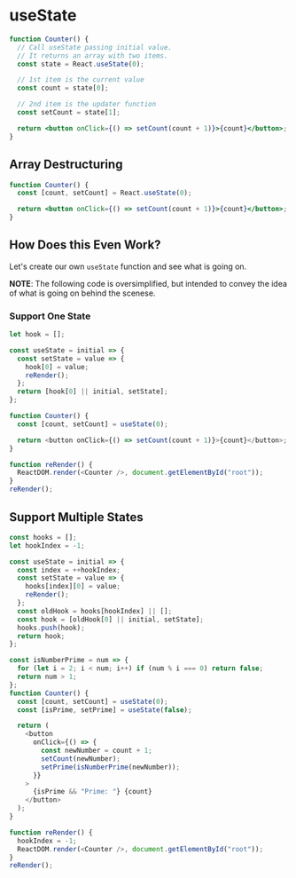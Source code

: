 # useState

```jsx
function Counter() {
  // Call useState passing initial value.
  // It returns an array with two items.
  const state = React.useState(0);

  // 1st item is the current value
  const count = state[0];

  // 2nd item is the updater function
  const setCount = state[1];

  return <button onClick={() => setCount(count + 1)}>{count}</button>;
}
```

## Array Destructuring

```jsx
function Counter() {
  const [count, setCount] = React.useState(0);

  return <button onClick={() => setCount(count + 1)}>{count}</button>;
}
```

## How Does this Even Work?

Let's create our own `useState` function and see what is going on.

**NOTE**: The following code is oversimplified, but intended to convey the idea of what is going on behind the scenese.

### Support One State

```js
let hook = [];

const useState = initial => {
  const setState = value => {
    hook[0] = value;
    reRender();
  };
  return [hook[0] || initial, setState];
};

function Counter() {
  const [count, setCount] = useState(0);

  return <button onClick={() => setCount(count + 1)}>{count}</button>;
}

function reRender() {
  ReactDOM.render(<Counter />, document.getElementById("root"));
}
reRender();
```

## Support Multiple States

```js
const hooks = [];
let hookIndex = -1;

const useState = initial => {
  const index = ++hookIndex;
  const setState = value => {
    hooks[index][0] = value;
    reRender();
  };
  const oldHook = hooks[hookIndex] || [];
  const hook = [oldHook[0] || initial, setState];
  hooks.push(hook);
  return hook;
};

const isNumberPrime = num => {
  for (let i = 2; i < num; i++) if (num % i === 0) return false;
  return num > 1;
};
function Counter() {
  const [count, setCount] = useState(0);
  const [isPrime, setPrime] = useState(false);

  return (
    <button
      onClick={() => {
        const newNumber = count + 1;
        setCount(newNumber);
        setPrime(isNumberPrime(newNumber));
      }}
    >
      {isPrime && "Prime: "} {count}
    </button>
  );
}

function reRender() {
  hookIndex = -1;
  ReactDOM.render(<Counter />, document.getElementById("root"));
}
reRender();
```

<!-- https://gist.github.com/elijahmanor/fd8ee9f06eb09ec00b12c99ebb304139 -->
